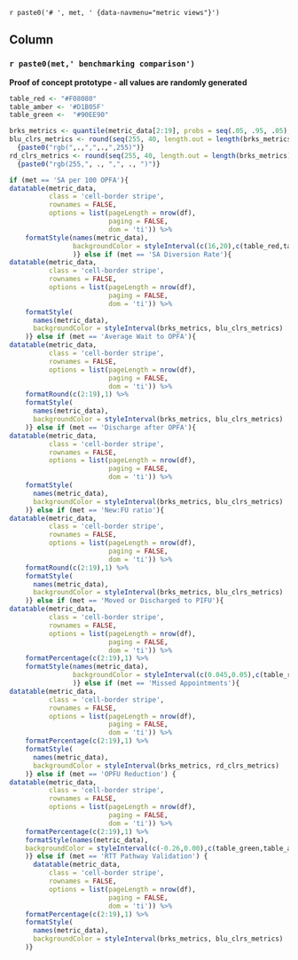 `r paste0('# ', met, ' {data-navmenu="metric views"}')`

## Column {data-width="1000"}

### `r paste0(met,' benchmarking comparison')`

**Proof of concept prototype - all values are randomly generated**
```r

table_red <- "#F08080"
table_amber <- '#D1B05F'
table_green <-  "#90EE90" 

brks_metrics <- quantile(metric_data[2:19], probs = seq(.05, .95, .05), na.rm = TRUE)
blu_clrs_metrics <- round(seq(255, 40, length.out = length(brks_metrics) + 1), 0) %>%
  {paste0("rgb(",.,",",.,",255)")}
rd_clrs_metrics <- round(seq(255, 40, length.out = length(brks_metrics) + 1), 0) %>%
  {paste0("rgb(255,", ., ",", ., ")")}

if (met == 'SA per 100 OPFA'){
datatable(metric_data,
          class = 'cell-border stripe',
          rownames = FALSE,
          options = list(pageLength = nrow(df),
                         paging = FALSE,
                         dom = 'ti')) %>% 
    formatStyle(names(metric_data),
                backgroundColor = styleInterval(c(16,20),c(table_red,table_amber,table_green))
                )} else if (met == 'SA Diversion Rate'){
datatable(metric_data,
          class = 'cell-border stripe',
          rownames = FALSE,
          options = list(pageLength = nrow(df),
                         paging = FALSE,
                         dom = 'ti')) %>% 
    formatStyle(
      names(metric_data),
      backgroundColor = styleInterval(brks_metrics, blu_clrs_metrics)
    )} else if (met == 'Average Wait to OPFA'){
datatable(metric_data,
          class = 'cell-border stripe',
          rownames = FALSE,
          options = list(pageLength = nrow(df),
                         paging = FALSE,
                         dom = 'ti')) %>%
    formatRound(c(2:19),1) %>%     
    formatStyle(
      names(metric_data),
      backgroundColor = styleInterval(brks_metrics, blu_clrs_metrics)
    )} else if (met == 'Discharge after OPFA'){
datatable(metric_data,
          class = 'cell-border stripe',
          rownames = FALSE,
          options = list(pageLength = nrow(df),
                         paging = FALSE,
                         dom = 'ti')) %>% 
    formatStyle(
      names(metric_data),
      backgroundColor = styleInterval(brks_metrics, blu_clrs_metrics)
    )} else if (met == 'New:FU ratio'){
datatable(metric_data,
          class = 'cell-border stripe',
          rownames = FALSE,
          options = list(pageLength = nrow(df),
                         paging = FALSE,
                         dom = 'ti')) %>% 
    formatRound(c(2:19),1) %>%  
    formatStyle(
      names(metric_data),
      backgroundColor = styleInterval(brks_metrics, blu_clrs_metrics)
    )} else if (met == 'Moved or Discharged to PIFU'){
datatable(metric_data,
          class = 'cell-border stripe',
          rownames = FALSE,
          options = list(pageLength = nrow(df),
                         paging = FALSE,
                         dom = 'ti')) %>% 
    formatPercentage(c(2:19),1) %>% 
    formatStyle(names(metric_data),
                backgroundColor = styleInterval(c(0.045,0.05),c(table_red,table_amber,table_green))
                )} else if (met == 'Missed Appointments'){
datatable(metric_data,
          class = 'cell-border stripe',
          rownames = FALSE,
          options = list(pageLength = nrow(df),
                         paging = FALSE,
                         dom = 'ti')) %>% 
    formatPercentage(c(2:19),1) %>% 
    formatStyle(
      names(metric_data),
      backgroundColor = styleInterval(brks_metrics, rd_clrs_metrics)
    )} else if (met == 'OPFU Reduction') {
datatable(metric_data,
          class = 'cell-border stripe',
          rownames = FALSE,
          options = list(pageLength = nrow(df),
                         paging = FALSE,
                         dom = 'ti')) %>% 
    formatPercentage(c(2:19),1) %>% 
    formatStyle(names(metric_data),
    backgroundColor = styleInterval(c(-0.26,0.00),c(table_green,table_amber,table_red))   
    )} else if (met == 'RTT Pathway Validation') {
      datatable(metric_data,
          class = 'cell-border stripe',
          rownames = FALSE,
          options = list(pageLength = nrow(df),
                         paging = FALSE,
                         dom = 'ti')) %>% 
    formatPercentage(c(2:19),1) %>% 
    formatStyle(
      names(metric_data),
      backgroundColor = styleInterval(brks_metrics, blu_clrs_metrics)
    )}
    

```
